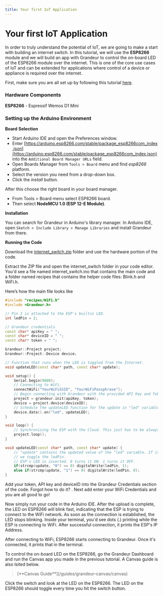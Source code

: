 ```yaml
---
title: Your first IoT Application
---
```


# Your first IoT Application

In order to truly understand the potential of IoT, we are going to make a start with building an internet switch. In this tutorial, we will use the **ESP8266** module and we will build an app with Grandeur to control the on-board LED of the ESP8266 module over the internet. This is one of the core use cases of IoT and can be extended for applications where control of a device or appliance is required over the internet.

First, make sure you are all set up by following this tutorial [here](/getting-started). 

### Hardware Components 

**ESP8266** - Espressif Wemos D1 Mini 

### Setting up the Arduino Environment

**Board** **Selection**

- Start Arduino IDE and open the Preferences window.
- Enter [https://arduino.esp8266.com/stable/package_esp8266com_index.json](https://arduino.esp8266.com/stable/package_esp8266com_index.json) into the `Additional Board Manager URLs` field.
- Open Boards Manager from `Tools > Board` menu and find *esp8266* platform.
- Select the version you need from a drop-down box.
- Click the *install* button.

After this choose the right board in your board manager.

- From Tools > Board menu select ESP8266 board.
- Then select **NodeMCU 1.0 (ESP 12-E Module)**.

**Installation**

You can search for Grandeur in Arduino's library manager. In Arduino IDE, open `Sketch > Include Library > Manage Libraries` and install Grandeur from there.

**Running the Code**

Download the [internet_switch.zip](https://github.com/grandeurdev/examples/tree/master/Internet%20Switch) folder and use the hardware portion of the code. 

Extract the ZIP file and open the internet_switch folder in your code editor. You'd see a file named internet_switch.ino that contains the main code and a folder named recipes that contains the helper code files: Blink.h and WiFi.h.

Here’s how the main file looks like

```cpp
#include "recipes/WiFi.h"
#include <Grandeur.h>

// Pin 2 is attached to the ESP's builtin LED.
int ledPin = 2;

// Grandeur credentials.
const char* apiKey = " ";
const char* deviceID = " ";
const char* token = " ";

Grandeur::Project project;
Grandeur::Project::Device device;

// Function that runs when the LED is toggled from the Internet.
void updateLED(const char* path, const char* update);

void setup() {
    Serial.begin(9600);
    // Connecting to WiFi.
    connectWiFi("YourWiFiSSID", "YourWiFiPassphrase");
    // Begin connecting with Grandeur with the provided API Key and Token.
    project = grandeur.init(apiKey, token);
    device = project.device(deviceID);
    // Schedule the updateLED function for the update in "led" variable.
    device.data().on("led", updateLED);
}

void loop() {
    // Synchronizing the ESP with the Cloud. This just has to be always placed in loop().
    project.loop();
}

void updateLED(const char* path, const char* update) {
    // "update" contains the updated value of the "led" variable. If it's toggled,
    // we toggle the ledPin.
    // ESP's LED is inverted. 0 turns it ON. 1 turns it OFF.
    if(strcmp(update, "0") == 0) digitalWrite(ledPin, 1);
    else if(strcmp(update, "1") == 0) digitalWrite(ledPin, 0);
}
```

Add your token, API key and deviceID into the Grandeur Credentials section of the code. Forgot how to do it? . Next add enter your WiFi Credentials and you are all good to go! 

Now simply run your code in the Arduino IDE. After the upload is complete, the LED on ESP8266 will blink fast, indicating that the ESP is trying to connect to the WiFi network. As soon as the connection is established, the LED stops blinking. Inside your terminal, you'd see dots (.) printing while the ESP is connecting to WiFi. After successful connection, it prints the ESP's IP Address.

After connecting to WiFi, ESP8266 starts connecting to Grandeur. Once it's connected, it prints that in the terminal.

To control the on-board LED on the ESP8266, go the Grandeur Dashboard and run the Canvas app you made in the previous tutorial. A Canvas guide is also lsited below. 

> <Callout emoji="📋">
> [**Canvas Guide**](/guides/grandeur-canvas/canvas) 
> </Callout>

Click the switch and look at the LED on the ESP8266. The LED on the ESP8266 should toggle every time you hit the switch button.

